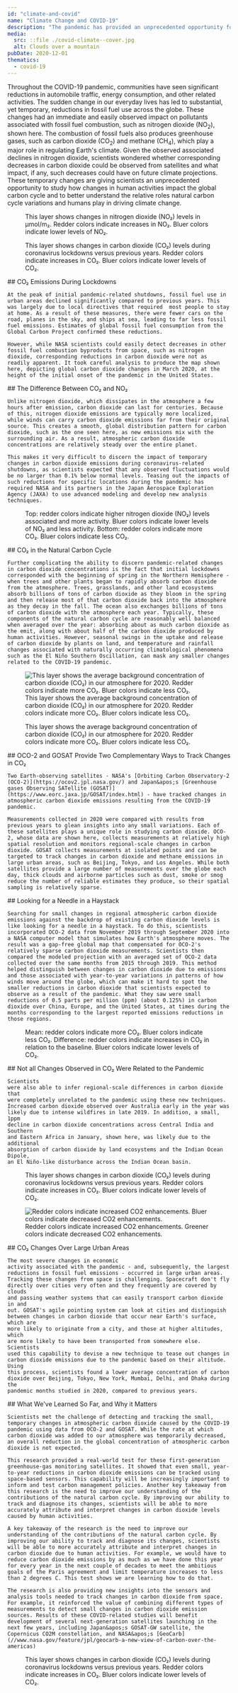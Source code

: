 ```yaml
---
id: "climate-and-covid"
name: "Climate Change and COVID-19"
description: "The pandemic has provided an unprecedented opportunity for scientists to study how human activities impact the global carbon cycle and better understand the relative roles of natural carbon cycle variations and humans in driving climate change."
media:
  src: ::file ./covid-climate--cover.jpg
  alt: Clouds over a mountain
pubDate: 2020-12-01
thematics:
  - covid-19
---
```


<Block>
  <Prose>
    Throughout the COVID-19 pandemic, communities have seen significant
    reductions in automobile traffic, energy consumption, and other related
    activities. The sudden change in our everyday lives has led to substantial,
    yet temporary, reductions in fossil fuel use across the globe. These changes
    had an immediate and easily observed impact on pollutants associated with
    fossil fuel combustion, such as nitrogen dioxide (NO<sub>2</sub>), shown
    here. The combustion of fossil fuels also produces greenhouse gases, such as
    carbon dioxide (CO<sub>2</sub>) and methane (CH<sub>4</sub>), which play a
    major role in regulating Earth&apos;s climate. Given the observed associated
    declines in nitrogen dioxide, scientists
    wondered whether corresponding decreases in carbon dioxide could be observed
    from satellites and what impact, if any, such decreases could have on future
    climate projections. These temporary changes are giving scientists an
    unprecedented opportunity to study how changes in human activities impact
    the global carbon cycle and to better understand the relative roles natural
    carbon cycle variations and humans play in driving climate change.
  </Prose>
</Block>

<Block type="full">
  <Figure>
    <Map
      datasetId="no2"
      layerId="no2-monthly"
      center={[0, 30]}
      zoom={1.5}
      dateTime="2020-03-01"
      compareDateTime="2019-03-01"
    />
    <Caption attrAuthor="NASA" attrUrl="https://nasa.gov/">
      This layer shows changes in nitrogen dioxide (NO₂) levels in µmol/m₂.
      Redder colors indicate increases in NO₂. Bluer colors indicate lower
      levels of NO₂.
    </Caption>
  </Figure>
</Block>

<Block type='full'>
  <Figure>
    <Map
      datasetId="co2"
      layerId="co2-diff"
      center={[0, 30]}
      zoom={1.5}
      dateTime="2020-03-31"
    />
    <Caption attrAuthor="NASA" attrUrl="https://nasa.gov/">
      This layer shows changes in carbon dioxide (CO₂) levels during coronavirus lockdowns versus previous years. Redder colors indicate increases in CO₂. Bluer colors indicate lower levels of CO₂.
    </Caption>
  </Figure>
  <Prose>
    ## CO₂ Emissions During Lockdowns

    At the peak of initial pandemic-related shutdowns, fossil fuel use in urban areas declined significantly compared to previous years. This was largely due to local directives that required  most people to stay at home. As a result of these measures, there were fewer cars on the road, planes in the sky, and ships at sea, leading to far less fossil fuel emissions. Estimates of global fossil fuel consumption from the Global Carbon Project confirmed these reductions.

    However, while NASA scientists could easily detect decreases in other fossil fuel combustion byproducts from space, such as nitrogen dioxide, corresponding reductions in carbon dioxide were not as readily apparent. It took careful analysis to produce the map shown here, depicting global carbon dioxide changes in March 2020, at the height of the initial onset of the pandemic in the United States.

  </Prose>
</Block>

<Block type='full'>
  <Prose>
    ## The Difference Between CO₂ and NO₂

    Unlike nitrogen dioxide, which dissipates in the atmosphere a few hours after emission, carbon dioxide can last for centuries. Because of this, nitrogen dioxide emissions are typically more localized, while winds can carry carbon dioxide emissions far from their original source. This creates a smooth, global distribution pattern for carbon dioxide, such as the one seen here, as new emissions mix with the surrounding air. As a result, atmospheric carbon dioxide concentrations are relatively steady over the entire planet.

    This makes it very difficult to discern the impact of temporary changes in carbon dioxide emissions during coronavirus-related shutdowns, as scientists expected that any observed fluctuations would be no larger than 0.1% below normal levels. Teasing out the impacts of such reductions for specific locations during the pandemic has required NASA and its partners in the Japan Aerospace Exploration Agency (JAXA) to use advanced modeling and develop new analysis techniques.

  </Prose>
  <Figure>
    <Map
      datasetId="no2"
      layerId="no2-monthly"
      center={[0, 30]}
      zoom={1.5}
      dateTime="2020-03-01"
    />
    <Map
      datasetId="co2"
      layerId="co2-mean"
      center={[0, 30]}
      zoom={1.5}
      dateTime="2020-03-01"
    />
    <Caption attrAuthor="NASA" attrUrl="https://nasa.gov/">
      Top: redder colors indicate higher nitrogen dioxide (NO₂) levels associated and more activity. Bluer colors indicate lower levels of NO₂ and less activity. Bottom: redder colors indicate more CO₂. Bluer colors indicate less CO₂.
    </Caption>
  </Figure>
</Block>

<Block>
  <Prose>
    ## CO₂ in the Natural Carbon Cycle

    Further complicating the ability to discern pandemic-related changes in carbon dioxide concentrations is the fact that initial lockdowns corresponded with the beginning of spring in the Northern Hemisphere - when trees and other plants began to rapidly absorb carbon dioxide from the atmosphere. Trees, grasslands, and other land ecosystems absorb billions of tons of carbon dioxide as they bloom in the spring and then release most of that carbon dioxide back into the atmosphere as they decay in the fall. The ocean also exchanges billions of tons of carbon dioxide with the atmosphere each year. Typically, these components of the natural carbon cycle are reasonably well balanced when averaged over the year: absorbing about as much carbon dioxide as the emit, along with about half of the carbon dioxide produced by human activities. However, seasonal swings in the uptake and release of carbon dioxide by plants on land, and temperature and rainfall changes associated with naturally occurring climatological phenomena such as the El Niño Southern Oscillation, can mask any smaller changes related to the COVID-19 pandemic.

  </Prose>
</Block>

<Block type="wide">
  <Figure>
    <Image
      src={
        new URL("./covid-climate-co2-natural-cycle.webp", import.meta.url).href
      }
      alt="This layer shows the average background concentration of carbon dioxide (CO₂) in our atmosphere for 2020. Redder colors indicate more CO₂. Bluer colors indicate less CO₂."
    />
    <Caption attrAuthor="NASA" attrUrl="https://nasa.gov/">
      This layer shows the average background concentration of carbon dioxide
      (CO₂) in our atmosphere for 2020. Redder colors indicate more CO₂. Bluer
      colors indicate less CO₂.
    </Caption>
  </Figure>
</Block>

<Block type="full">
  <Figure>
    <Map
      datasetId="co2"
      layerId="co2-mean"
      center={[0, 30]}
      zoom={1.5}
      dateTime="2020-03-01"
      compareDateTime="2019-03-01"
    />
    <Caption attrAuthor="NASA" attrUrl="https://nasa.gov/">
      This layer shows the average background concentration of carbon dioxide (CO₂) in our atmosphere for 2020. Redder colors indicate more CO₂. Bluer colors indicate less CO₂.
    </Caption>
  </Figure>
  <Prose>
    ## OCO-2 and GOSAT Provide Two Complementary Ways to Track Changes in CO₂

    Two Earth-observing satellites - NASA's [Orbiting Carbon Observatory-2 (OCO-2)](https://ocov2.jpl.nasa.gov/) and Japan&apos;s [Greenhouse gases Observing SATellite (GOSAT)](https://www.eorc.jaxa.jp/GOSAT/index.html) - have tracked changes in atmospheric carbon dioxide emissions resulting from the COVID-19 pandemic.

    Measurements collected in 2020 were compared with results from previous years to glean insights into any small variations. Each of these satellites plays a unique role in studying carbon dioxide. OCO-2, whose data are shown here, collects measurements at relatively high spatial resolution and monitors regional-scale changes in carbon dioxide. GOSAT collects measurements at isolated points and can be targeted to track changes in carbon dioxide and methane emissions in large urban areas, such as Beijing, Tokyo, and Los Angeles. While both satellites provide a large number of measurements over the globe each day, thick clouds and airborne particles such as dust, smoke or smog reduce the number of reliable estimates they produce, so their spatial sampling is relatively sparse.

  </Prose>
</Block>

<Block type="full">
  <Prose>
    ## Looking for a Needle in a Haystack

    Searching for small changes in regional atmospheric carbon dioxide emissions against the backdrop of existing carbon dioxide levels is like looking for a needle in a haystack. To do this, scientists incorporated OCO-2 data from November 2019 through September 2020 into a NASA computer model that simulates how Earth's atmosphere moves. The result was a gap-free global map that compensated for OCO-2's relatively sparse carbon dioxide measurements. Scientists then compared the modeled projection with an averaged set of OCO-2 data collected over the same months from 2015 through 2019. This method helped distinguish between changes in carbon dioxide due to emissions and those associated with year-to-year variations in patterns of how winds move around the globe, which can make it hard to spot the smaller reductions in carbon dioxide that scientists expected to observe as a result of the pandemic. What they saw were small reductions of 0.5 parts per million (ppm) (about 0.125%) in carbon dioxide over China, Europe, and the United States, at times during the months corresponding to the largest reported emissions reductions in those regions.

  </Prose>
  <Figure>
    <Map
      datasetId="co2"
      layerId="co2-mean"
      center={[0, 30]}
      zoom={1.5}
      dateTime="2020-04-01"
    />
    <Map
      datasetId="co2"
      layerId="co2-diff"
      center={[0, 30]}
      zoom={1.5}
      dateTime="2020-04-01"
    />
    <Caption attrAuthor="NASA" attrUrl="https://nasa.gov/">
      Mean: redder colors indicate more CO₂. Bluer colors indicate less CO₂. Difference: redder colors indicate increases in CO₂ in relation to the baseline. Bluer colors indicate lower levels of CO₂.
    </Caption>
  </Figure>

</Block>

<Block>
  <Prose>
    ## Not all Changes Observed in CO₂ Were Related to the Pandemic 
    
    Scientists
    were also able to infer regional-scale differences in carbon dioxide that
    were completely unrelated to the pandemic using these new techniques.
    Increased carbon dioxide observed over Australia early in the year was
    likely due to intense wildfires in late 2019. In addition, a small, 1ppm
    decline in carbon dioxide concentrations across Central India and Southern
    and Eastern Africa in January, shown here, was likely due to the additional
    absorption of carbon dioxide by land ecosystems and the Indian Ocean Dipole,
    an El Niño-like disturbance across the Indian Ocean basin.
  </Prose>
</Block>

<Block type="full">
  <Figure>
    <Map
      datasetId="co2"
      layerId="co2-diff"
      center={[0, 0]}
      zoom={1.5}
      dateTime="2020-03-01"
    />
    <Caption attrAuthor="NASA" attrUrl="https://nasa.gov/">
      This layer shows changes in carbon dioxide (CO₂) levels during coronavirus
      lockdowns versus previous years. Redder colors indicate increases in CO₂.
      Bluer colors indicate lower levels of CO₂.
    </Caption>
  </Figure>
</Block>

<Block type="full">
  <Figure>
    <Image
      src={new URL("./covid-climate-urban-areas.webp", import.meta.url).href}
      alt="Redder colors indicate increased CO2 enhancements. Bluer colors indicate decreased CO2 enhancements."
    />
    <Caption attrAuthor="NASA" attrUrl="https://nasa.gov/">
      Redder colors indicate increased CO2 enhancements. Greener colors indicate
      decreased CO2 enhancements.
    </Caption>
  </Figure>
  <Prose>
    ## CO₂ Changes Over Large Urban Areas 
    
    The most severe changes in economic
    activity associated with the pandemic - and, subsequently, the largest
    reductions in fossil fuel emissions - occurred in large urban areas.
    Tracking these changes from space is challenging. Spacecraft don't fly
    directly over cities very often and they frequently are covered by clouds
    and passing weather systems that can easily transport carbon dioxide in and
    out. GOSAT's agile pointing system can look at cities and distinguish
    between changes in carbon dioxide that occur near Earth's surface, which are
    more likely to originate from a city, and those at higher altitudes, which
    are more likely to have been transported from somewhere else. Scientists
    used this capability to devise a new technique to tease out changes in
    carbon dioxide emissions due to the pandemic based on their altitude. Using
    this process, scientists found a lower average concentration of carbon
    dioxide over Beijing, Tokyo, New York, Mumbai, Delhi, and Dhaka during the
    pandemic months studied in 2020, compared to previous years.
  </Prose>
</Block>

<Block type="wide">
  <Prose>
    ## What We've Learned So Far, and Why it Matters

    Scientists met the challenge of detecting and tracking the small, temporary changes in atmospheric carbon dioxide caused by the COVID-19 pandemic using data from OCO-2 and GOSAT. While the rate at which carbon dioxide was added to our atmosphere was temporarily decreased, an overall reduction in the global concentration of atmospheric carbon dioxide is not expected.

    This research provided a real-world test for these first-generation greenhouse-gas monitoring satellites. It showed that even small, year-to-year reductions in carbon dioxide emissions can be tracked using space-based sensors. This capability will be increasingly important to inform and test carbon management policies. Another key takeaway from this research is the need to improve our understanding of the contributions of the natural carbon cycle. By improving our ability to track and diagnose its changes, scientists will be able to more accurately attribute and interpret changes in carbon dioxide levels caused by human activities.

    A key takeaway of the research is the need to improve our understanding of the contributions of the natural carbon cycle. By improving our ability to track and diagnose its changes, scientists will be able to more accurately attribute and interpret changes in carbon dioxide due to human activities. For example, we would have to reduce carbon dioxide emissions by as much as we have done this year for every year in the next couple of decades to meet the ambitious goals of the Paris agreement and limit temperature increases to less than 2 degrees C. This test shows we are learning how to do that.

    The research is also providing new insights into the sensors and analysis tools needed to track changes in carbon dioxide from space. For example, it reinforced the value of combining different types of measurements to detect small changes in carbon dioxide emission sources. Results of these COVID-related studies will benefit development of several next-generation satellites launching in the next few years, including Japan&apos;s GOSAT-GW satellite, the Copernicus CO2M constellation, and NASA&apos;s [GeoCarb](//www.nasa.gov/feature/jpl/geocarb-a-new-view-of-carbon-over-the-americas)
  </Prose>
</Block>


<Block type="wide">
  <Figure>
    <Map
      datasetId="co2"
      layerId="co2-diff"
      center={[0, 0]}
      zoom={1.5}
      dateTime="2021-01-12"
    />
    <Caption attrAuthor="NASA" attrUrl="https://nasa.gov/">
      This layer shows changes in carbon dioxide (CO₂) levels during coronavirus lockdowns versus previous years. Redder colors indicate increases in CO₂. Bluer colors indicate lower levels of CO₂.
    </Caption>
  </Figure>

</Block>

